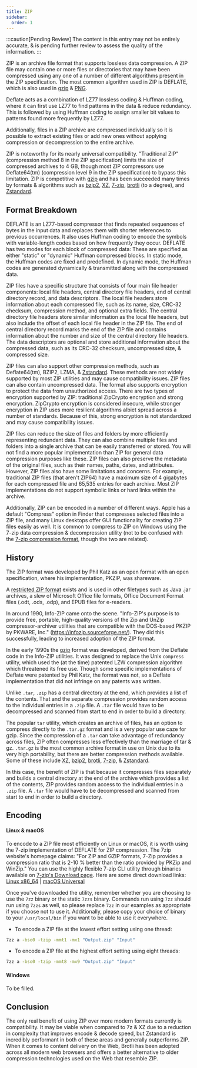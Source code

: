 ```yaml
---
title: ZIP
sidebar:
  order: 1
---
```




:::caution[Pending Review]
The content in this entry may not be entirely accurate, & is pending further review to assess the quality of the information.
:::

ZIP is an archive file format that supports lossless data compression. A ZIP file may contain one or more files or directories that may have been compressed using any one of a number of different algorithms present in the ZIP specification. The most common algorithm used in ZIP is DEFLATE, which is also used in [gzip](../data/gzip.mdx) & [PNG](../images/PNG.mdx).

Deflate acts as a combination of LZ77 lossless coding & Huffman coding, where it can first use LZ77 to find patterns in the data & reduce redundancy. This is followed by using Huffman coding to assign smaller bit values to patterns found more frequently by LZ77.

Additionally, files in a ZIP archive are compressed individually so it is possible to extract existing files or add new ones without applying compression or decompression to the entire archive.

ZIP is noteworthy for its nearly universal compatibility. "Traditional ZIP" (compression method 8 in the ZIP specification) limits the size of compressed archives to 4 GB, though most ZIP compressors use Deflate64(tm) (compression level 9 in the ZIP specification) to bypass this limitation. ZIP is competitive with [gzip](../data/gzip.mdx) and has been succeeded many times by formats & algorithms such as [bzip2](../data/bzip2.mdx), [XZ](../data/xz.mdx), [7-zip](../data/7z.mdx), [brotli](../data/brotli.mdx) (to a degree), and [Zstandard](../data/zstd.mdx).

## Format Breakdown

DEFLATE is an LZ77-based compressor that finds repeated sequences of bytes in the input data and replaces them with shorter references to previous occurrences. It also uses Huffman coding to encode the symbols with variable-length codes based on how frequently they occur. DEFLATE has two modes for each block of compressed data: These are specified as either "static" or "dynamic" Huffman compressed blocks. In static mode, the Huffman codes are fixed and predefined. In dynamic mode, the Huffman codes are generated dynamically & transmitted along with the compressed data.

ZIP files have a specific structure that consists of four main file header components: local file headers, central directory file headers, end of central directory record, and data descriptors. The local file headers store information about each compressed file, such as its name, size, CRC-32 checksum, compression method, and optional extra fields. The central directory file headers store similar information as the local file headers, but also include the offset of each local file header in the ZIP file. The end of central directory record marks the end of the ZIP file and contains information about the number and size of the central directory file headers. The data descriptors are optional and store additional information about the compressed data, such as its CRC-32 checksum, uncompressed size, & compressed size.

ZIP files can also support other compression methods, such as Deflate64(tm), BZIP2, LZMA, & [Zstandard](../data/zstd.mdx). These methods are not widely supported by most ZIP utilities and may cause compatibility issues. ZIP files can also contain uncompressed data. The format also supports encryption to protect the data from unauthorized access. There are two types of encryption supported by ZIP: traditional ZipCrypto encryption and strong encryption. ZipCrypto encryption is considered insecure, while stronger encryption in ZIP uses more resilient algorithms albiet spread across a number of standards. Because of this, strong encryption is not standardized and may cause compatibility issues.

ZIP files can reduce the size of files and folders by more efficiently representing redundant data. They can also combine multiple files and folders into a single archive that can be easily transferred or stored. You will not find a more popular implementation than ZIP for general data compression purposes like these. ZIP files can also preserve the metadata of the original files, such as their names, paths, dates, and attributes. However, ZIP files also have some limitations and concerns. For example, traditional ZIP files (that aren't ZIP64) have a maximum size of 4 gigabytes for each compressed file and 65,535 entries for each archive. Most ZIP implementations do not support symbolic links or hard links within the archive.

Additionally, ZIP can be encoded in a number of different ways. Apple has a default "Compress" option in Finder that compresses selected files into a ZIP file, and many Linux desktops offer GUI functionality for creating ZIP files easily as well. It is common to compress to ZIP on Windows using the 7-zip data compression & decompression utility (not to be confused with the [7-zip compression format](../data/7z.mdx), though the two are related).

## History

The ZIP format was developed by Phil Katz as an open format with an open specification, where his implementation, PKZIP, was shareware.

A [restricted ZIP format](http://www.digitalpreservation.gov/formats/fdd/fdd000361.shtml) exists and is used in other filetypes such as Java .jar archives, a slew of Microsoft Office file formats, Office Document Format files (.odt, .ods, .odp), and EPUB files for e-readers.

In around 1990, Info-ZIP came onto the scene. "Info-ZIP's purpose is to provide free, portable, high-quality versions of the Zip and UnZip compressor-archiver utilities that are compatible with the DOS-based PKZIP by PKWARE, Inc." (https://infozip.sourceforge.net/). They did this successfully, leading to increased adoption of the ZIP format.

In the early 1990s the [gzip](../data/gzip.mdx) format was developed, derived from the Deflate code in the Info-ZIP utilities. It was designed to replace the Unix `compress` utility, which used the (at the time) patented LZW compression algorithm which threatened its free use. Though some specific implementations of Deflate were patented by Phil Katz, the format was not, so a Deflate implementation that did not infringe on any patents was written.

Unlike `.tar`, `.zip` has a central directory at the end, which provides a list of the contents. That and the separate compression provides random access to the individual entries in a `.zip` file. A `.tar` file would have to be decompressed and scanned from start to end in order to build a directory.

The popular `tar` utility, which creates an archive of files, has an option to compress directly to the `.tar.gz` format and is a very popular use caze for gzip. Since the compression of a `.tar` can take advantage of redundancy across files, ZIP often compresses less effectively than the marriage of tar & gz. `.tar.gz` is the most common archive format in use on Unix due to its very high portability, but there are better compression methods available. Some of these include [XZ](../data/xz.mdx), [bzip2](../data/bzip2.mdx), [brotli](../data/brotli.mdx), [7-zip](../data/7z.mdx), & [Zstandard](../data/zstd.mdx).

In this case, the benefit of ZIP is that because it compresses files separately and builds a central directory at the end of the archive which provides a list of the contents, ZIP provides random access to the individual entries in a `.zip` file. A `.tar` file would have to be decompressed and scanned from start to end in order to build a directory.

## Encoding

#### Linux & macOS

To encode to a ZIP file most efficiently on Linux or macOS, it is worth using the 7-zip implementation of DEFLATE for ZIP compression. The 7zip website's homepage claims: "For ZIP and GZIP formats, 7-Zip provides a compression ratio that is 2-10 % better than the ratio provided by PKZip and WinZip." You can use the highly flexible 7-zip CLI utility through binaries available on [7-zip's Download page](https://www.7-zip.org/download.html). Here are some direct download links: [Linux x86_64](https://www.7-zip.org/a/7z2301-linux-x64.tar.xz) | [macOS Universal](https://www.7-zip.org/a/7z2301-mac.tar.xz)

Once you've downloaded the utility, remember whether you are choosing to use the `7zz` binary or the static `7zzs` binary. Commands run using `7zz` should run using `7zzs` as well, so please replace `7zz` in our examples as appropriate if you choose not to use it. Additionally, please copy your choice of binary to your `/usr/local/bin` if you want to be able to use it everywhere.

- To encode a ZIP file at the lowest effort setting using one thread:
```bash
7zz a -bso0 -tzip -mmt1 -mx1 "Output.zip" "Input"
```

- To encode a ZIP file at the highest effort setting using eight threads:
```bash
7zz a -bso0 -tzip -mmt8 -mx9 "Output.zip" "Input"
```

#### Windows

To be filled.

## Conclusion

The only real benefit of using ZIP over more modern formats currently is compatibility. It may be viable when compared to 7z & XZ due to a reduction in complexity that improves encode & decode speed, but Zstandard is incredibly performant in both of these areas and generally outperforms ZIP. When it comes to content delivery on the Web, Brotli has been adopted across all modern web browsers and offers a better alternative to older compression technologies used on the Web that resemble ZIP.